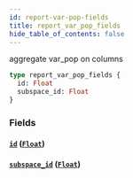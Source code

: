```yaml
---
id: report-var-pop-fields
title: report_var_pop_fields
hide_table_of_contents: false
---
```



aggregate var_pop on columns

```graphql
type report_var_pop_fields {
  id: Float
  subspace_id: Float
}
```


### Fields

#### [`id`](#) ([`Float`](../scalars/float))




#### [`subspace_id`](#) ([`Float`](../scalars/float))






